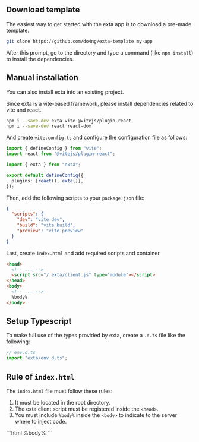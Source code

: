 ## Download template

The easiest way to get started with the exta app is to download a pre-made template.

```bash
git clone https://github.com/do4ng/exta-template my-app
```

After this prompt, go to the directory and type a command (like `npm install`) to install the dependencies.

## Manual installation

You can also install exta into an existing project.

Since exta is a vite-based framework, please install dependencies related to vite and react.

```bash
npm i --save-dev exta vite @vitejs/plugin-react
npm i --save-dev react react-dom
```

And create `vite.config.ts` and configure the configuration file as follows:

```ts
import { defineConfig } from "vite";
import react from "@vitejs/plugin-react";

import { exta } from "exta";

export default defineConfig({
  plugins: [react(), exta()],
});
```

Then, add the following scripts to your `package.json` file:

```json
{
  "scripts": {
    "dev": "vite dev",
    "build": "vite build",
    "preview": "vite preview"
  }
}
```

Last, create `index.html` and add required scripts and container.

```html {3, 7}
<head>
  <!-- ... -->
  <script src="/.exta/client.js" type="module"></script>
</head>
<body>
  <!-- ... -->
  %body%
</body>
```

## Setup Typescript

To make full use of the types provided by exta, create a `.d.ts` file like the following:

```ts
// env.d.ts
import "exta/env.d.ts";
```

## Rule of `index.html`

The `index.html` file must follow these rules:

1. It must be located in the root directory.
2. The exta client script must be registered inside the `<head>`.
3. You must include `%body%` inside the `<body>` to indicate to the server where to inject code.

<Box type="info">
  ```html
  <html lang="en">
    <head>
      <meta charset="UTF-8" />
      <meta name="viewport" content="width=device-width, initial-scale=1.0" />
      <script src="/.exta/client.js" type="module"></script>
    </head>
    <body>%body%</body>
  </html>
  ```
</Box>
